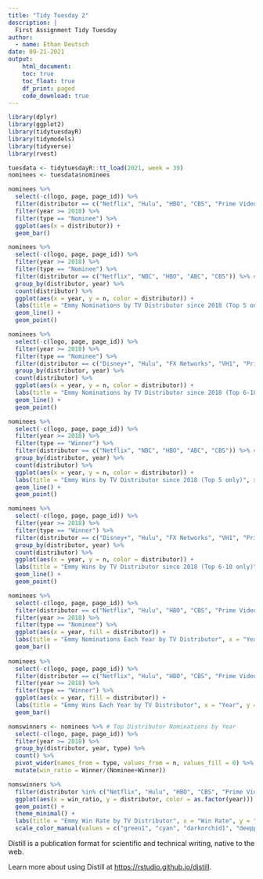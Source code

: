 ```yaml
---
title: "Tidy Tuesday 2"
description: |
  First Assignment Tidy Tuesday
author:
  - name: Ethan Deutsch
date: 09-21-2021
output:
    html_document:
    toc: true
    toc_float: true
    df_print: paged
    code_download: true
---
```

```r
library(dplyr)
library(ggplot2)
library(tidytuesdayR)
library(tidymodels)
library(tidyverse)
library(rvest)
```

```r
tuesdata <- tidytuesdayR::tt_load(2021, week = 39)
nominees <- tuesdata$nominees
```

```r
nominees %>%
  select(-c(logo, page, page_id)) %>%
  filter(distributor == c("Netflix", "Hulu", "HBO", "CBS", "Prime Video", "Disney+", "NBC", "ABC", "VH1", "FX Networks")) %>% #Top 10 Distributor Nominees since 2018
  filter(year >= 2018) %>%
  filter(type == "Nominee") %>%
  ggplot(aes(x = distributor)) +
  geom_bar()
```

```r
nominees %>%
  select(-c(logo, page, page_id)) %>%
  filter(year >= 2018) %>%
  filter(type == "Nominee") %>%
  filter(distributor == c("Netflix", "NBC", "HBO", "ABC", "CBS")) %>% # Top 5 Nominees
  group_by(distributor, year) %>%
  count(distributor) %>%
  ggplot(aes(x = year, y = n, color = distributor)) +
  labs(title = "Emmy Nominations by TV Distributor since 2018 (Top 5 only)", x = "Year", y = "Number of Nominations", color = "TV Distributor") +
  geom_line() +
  geom_point()

nominees %>%
  select(-c(logo, page, page_id)) %>%
  filter(year >= 2018) %>%
  filter(type == "Nominee") %>%
  filter(distributor == c("Disney+", "Hulu", "FX Networks", "VH1", "Prime Video")) %>% # Top 5-10 Nominees
  group_by(distributor, year) %>%
  count(distributor) %>%
  ggplot(aes(x = year, y = n, color = distributor)) +
  labs(title = "Emmy Nominations by TV Distributor since 2018 (Top 6-10 only)", x = "Year", y = "Number of Nominations", color = "TV Distributor") +
  geom_line() +
  geom_point()
```

```r
nominees %>%
  select(-c(logo, page, page_id)) %>%
  filter(year >= 2018) %>%
  filter(type == "Winner") %>%
  filter(distributor == c("Netflix", "NBC", "HBO", "ABC", "CBS")) %>% # Top 5 Nominees Since 2018
  group_by(distributor, year) %>%
  count(distributor) %>%
  ggplot(aes(x = year, y = n, color = distributor)) +
  labs(title = "Emmy Wins by TV Distributor since 2018 (Top 5 only)", x = "Year", y = "Number of Wins", color = "TV Distributor") +
  geom_line() +
  geom_point()

nominees %>%
  select(-c(logo, page, page_id)) %>%
  filter(year >= 2018) %>%
  filter(type == "Winner") %>%
  filter(distributor == c("Disney+", "Hulu", "FX Networks", "VH1", "Prime Video")) %>% # Top 5-10 Nominees Since 2018
  group_by(distributor, year) %>%
  count(distributor) %>%
  ggplot(aes(x = year, y = n, color = distributor)) +
  labs(title = "Emmy Wins by TV Distributor since 2018 (Top 6-10 only)", x = "Year", y = "Number of Wins", color = "TV Distributor") +
  geom_line() +
  geom_point()
```

```r
nominees %>%
  select(-c(logo, page, page_id)) %>%
  filter(distributor == c("Netflix", "Hulu", "HBO", "CBS", "Prime Video", "Disney+", "NBC", "ABC", "VH1", "FX Networks")) %>% #Top 10 Distributor Nominees since 2018
  filter(year >= 2018) %>%
  filter(type == "Nominee") %>%
  ggplot(aes(x = year, fill = distributor)) +
  labs(title = "Emmy Nominations Each Year by TV Distributor", x = "Year", y = "Number of Nominations", fill = "TV Distributor") +
  geom_bar()
  
nominees %>%
  select(-c(logo, page, page_id)) %>%
  filter(distributor == c("Netflix", "Hulu", "HBO", "CBS", "Prime Video", "Disney+", "NBC", "ABC", "VH1", "FX Networks")) %>% #Top 10 Distributor Nominees since 2018
  filter(year >= 2018) %>%
  filter(type == "Winner") %>%
  ggplot(aes(x = year, fill = distributor)) +
  labs(title = "Emmy Wins Each Year by TV Distributor", x = "Year", y = "Number of Wins", fill = "TV Distributor") +
  geom_bar()
```

```r
nomswinners <- nominees %>% # Top Distributor Nominations by Year
  select(-c(logo, page, page_id)) %>%
  filter(year >= 2018) %>%
  group_by(distributor, year, type) %>%
  count() %>%
  pivot_wider(names_from = type, values_from = n, values_fill = 0) %>%
  mutate(win_ratio = Winner/(Nominee+Winner))

nomswinners %>% 
  filter(distributor %in% c("Netflix", "Hulu", "HBO", "CBS", "Prime Video", "Disney+", "NBC", "ABC", "VH1", "FX Networks")) %>%
  ggplot(aes(x = win_ratio, y = distributor, color = as.factor(year))) +
  geom_point() +
  theme_minimal() +
  labs(title = "Emmy Win Rate by TV Distributor", x = "Win Rate", y = "TV Distributor", color = "Year") +
  scale_color_manual(values = c("green1", "cyan", "darkorchid1", "deeppink"))
```

Distill is a publication format for scientific and technical writing, native to the web.

Learn more about using Distill at <https://rstudio.github.io/distill>.
